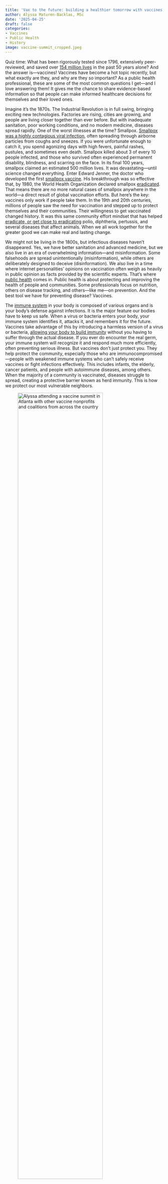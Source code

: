 ```yaml
---
title: 'Vax to the future: building a healthier tomorrow with vaccines'
author: Alyssa Maturen-Backlas, MSc
date: '2025-04-25'
draft: false
categories:
- Vaccines
- Public Health
- History
image: vaccine-summit_cropped.jpeg
---
```


Quiz time: What has been rigorously tested since 1796, extensively
peer-reviewed, and saved over
[154 million lives](https://www.who.int/news/item/24-04-2024-global-immunization-efforts-have-saved-at-least-154-million-lives-over-the-past-50-years)
in the past 50 years alone? And the answer is—vaccines! Vaccines have become a
hot topic recently, but what exactly are they, and why are they so important? As
a public health professional, these are some of the most common questions I
get—and I love answering them! It gives me the chance to share evidence-based
information so that people can make informed healthcare decisions for themselves
and their loved ones.

Imagine it's the 1870s. The Industrial Revolution is in full swing, bringing
exciting new technologies. Factories are rising, cities are growing, and people
are living closer together than ever before. But with inadequate sanitation,
poor working conditions, and no modern medicine, diseases spread rapidly. One of
the worst illnesses at the time? Smallpox.
[Smallpox was a highly contagious viral infection](https://www.cdc.gov/smallpox/about/index.html),
often spreading through airborne particles from coughs and sneezes. If you were
unfortunate enough to catch it, you spend agonizing days with high fevers,
painful rashes, pustules, and sometimes even death. Smallpox killed about 3 of
every 10 people infected, and those who survived often experienced permanent
disability, blindness, and scarring on the face. In its final 100 years,
smallpox claimed an estimated 500 million lives. It was devastating—until
science changed everything. Enter Edward Jenner, the doctor who developed the
first [smallpox vaccine](https://www.cdc.gov/smallpox/about/history.html).
His breakthrough was so effective that, by 1980, the World Health Organization
declared smallpox [eradicated](https://www.cdc.gov/mmwr/preview/mmwrhtml/su48a7.htm#:~:text=Eradication%3A%20Permanent%20reduction%20to%20zero,nature%20or%20in%20the%20laboratory.).
That means there are no more natural cases of smallpox anywhere in the world—a
direct result of global vaccination efforts. But here's the key: vaccines only
work if people take them. In the 19th and 20th centuries, millions of people saw
the need for vaccination and stepped up to protect themselves and their
communities. Their willingness to get vaccinated changed history. It was this
same community effort mindset that has helped
[eradicate, or get close to eradicating](https://ourworldindata.org/eradication-of-diseases)
polio, diphtheria, pertussis, and several diseases that affect animals. When we
all work together for the greater good we can make real and lasting change.

We might not be living in the 1800s, but infectious diseases haven't
disappeared. Yes, we have better sanitation and advanced medicine, but we also
live in an era of overwhelming information—and misinformation. Some falsehoods
are spread unintentionally (misinformation), while others are deliberately
designed to deceive (disinformation). We also live in a time where internet
personalities' opinions on vaccination often weigh as heavily in public opinion
as facts provided by the scientific experts. That's where
[public health](https://www.google.com/search?client=safari&rls=en&q=what+is+public+health&ie=UTF-8&oe=UTF-8)
comes in. Public health is about protecting and improving the health of people
and communities. Some professionals focus on nutrition, others on disease
tracking, and others—like me—on prevention. And the best tool we have for
preventing disease? Vaccines.

The [immune system](https://kidshealth.org/en/parents/immune.html#:~:text=How%20Does%20the%20Immune%20System,proteins%20lock%20onto%20specific%20antigens.)
 in your body is composed of various organs and is your body's
defense against infections. It is the major feature our bodies have to keep us
safe. When a virus or bacteria enters your body, your immune system identifies
it, attacks it, and remembers it for the future. Vaccines take advantage of this
by introducing a harmless version of a virus or bacteria,
[allowing your body to build immunity](https://www.cdc.gov/vaccines/basics/explaining-how-vaccines-work.html)
without you having to suffer through the actual disease. If you ever do
encounter the real germ, your immune system will recognize it and respond much
more efficiently, often preventing serious illness. But vaccines don't just
protect you. They help protect the community, especially those who are
immunocompromised—people with weakened immune systems who can't safely receive
vaccines or fight infections effectively. This includes infants, the elderly,
cancer patients, and people with autoimmune diseases, among others. When the
majority of a community is vaccinated, diseases struggle to spread, creating a
protective barrier known as herd immunity. This is how we protect our most
vulnerable neighbors.

::: {.flex-container .align-center}
![Alyssa attending a vaccine summit in Atlanta with other vaccine nonprofits and coalitions from across the country](vaccine-summit_cropped.jpeg){ width=80% }
:::

<hr>

The Immunization Alliance of Michigan is still in its early stages. As the
leader of that vaccine coalition and nonprofit, I spend my days working on
ensuring we can operate as an organization and provide meaningful education and
services to traditionally under-served populations across Michigan. I do this by
engaging with community members to see what their needs are, answering
questions, and addressing concerns about vaccines. Many fears stem from
misinformation, so I work with healthcare providers to give them resources and
trainings on how to feel confident when talking about vaccines to their
patients, create media content in various formats and languages to give to
communities around the state, and I eventually hope to start working with the
state legislature to get better vaccine education and access laws passed to
improve health for everyone across the state. At its core, public health is
about helping people live longer, healthier lives. But for that to happen, they
need access to accurate, unbiased, and evidence-based information. Vaccine
hesitancy that stems from misinformation inherently means that people aren't
truly making informed choices—because they don't have all the facts! Right now,
working in vaccine advocacy is tough. Political divisiveness and funding cuts
make it feel like an uphill battle. It's frustrating to see vital resources at
risk when all we want is for people to be safe and healthy.

But despite the challenges, we keep showing up. We keep advocating. Because this
work matters. If even one person reads the scientific research and
recommendations we share and decides to get vaccinated to protect themselves or
their community, that's a win. Public health workers, including myself, will
continue fighting for you, your family, and your community. We all want
ourselves and our loved ones to be healthy. Getting vaccinated is one of the
most effective ways to achieve that. It is so important that we continue to work
together to prevent the spread of disease so that we can ensure a healthier
future for everyone!

<hr>

::: {.callout-note title="About the author" style="" icon=false}

Alyssa Maturen-Backlas is the Executive Director of the non-profit Immunization
Alliance of Michigan, which she runs on behalf of MDHHS and MPHI. When she's
not advocating for vaccines, Alyssa enjoys any and all outdoor recreation,
pilates, and snuggling her corgi, Moose. It is her goal to visit every National
Park and hike Mt. Everest.

:::

::: {layout-ncol=2 .flex-container .align-center}

![Alyssa at the IceHotel in Sweden](ice-hotel_resampled.jpeg){ width=75% }

![Alyssa hiking around Crater Lake National Park](crater-lake_cropped.jpeg){ width=100% }

:::

